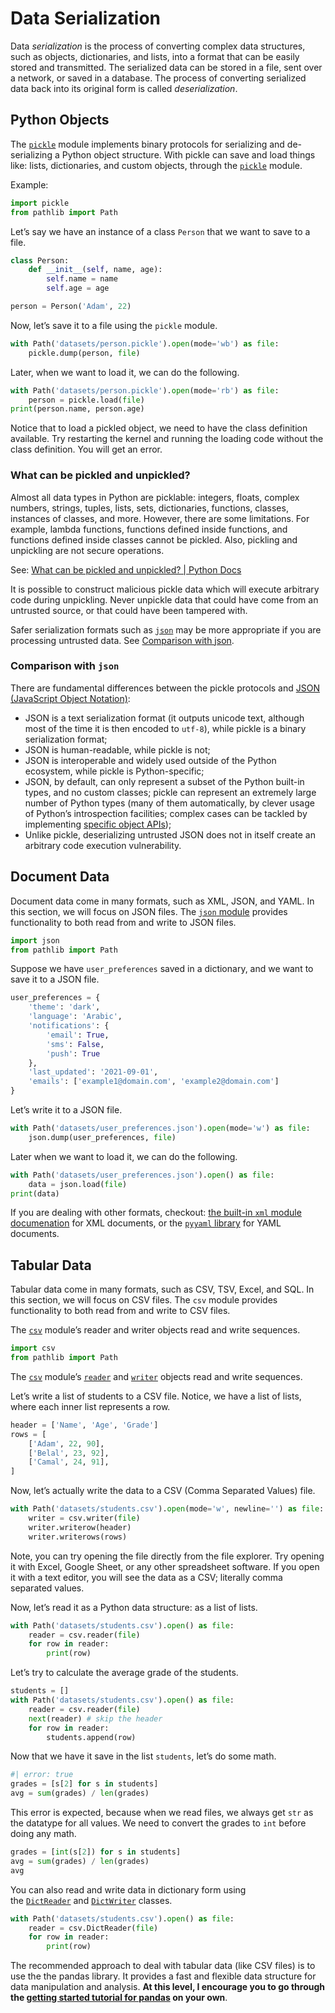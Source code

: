 # Data Serialization

Data *serialization* is the process of converting complex data structures, such as objects, dictionaries, and lists, into a format that can be easily stored and transmitted. The serialized data can be stored in a file, sent over a network, or saved in a database. The process of converting serialized data back into its original form is called *deserialization*.


## Python Objects

The [`pickle`](https://docs.python.org/3/library/pickle.html#module-pickle) module implements binary protocols for serializing and de-serializing a Python object structure. With pickle can save and load things like: lists, dictionaries, and custom objects, through the [`pickle`](https://docs.python.org/3/library/pickle.html) module.

Example:

```python
import pickle
from pathlib import Path
```

Let's say we have an instance of a class `Person` that we want to save to a file.

```python
class Person:
    def __init__(self, name, age):
        self.name = name
        self.age = age

person = Person('Adam', 22)
```

Now, let's save it to a file using the `pickle` module.

```python
with Path('datasets/person.pickle').open(mode='wb') as file:
    pickle.dump(person, file)
```

Later, when we want to load it, we can do the following.

```python
with Path('datasets/person.pickle').open(mode='rb') as file:
    person = pickle.load(file)
print(person.name, person.age)
```

Notice that to load a pickled object, we need to have the class definition available. Try restarting the kernel and running the loading code without the class definition. You will get an error.


### What can be pickled and unpickled?

Almost all data types in Python are picklable: integers, floats, complex numbers, strings, tuples, lists, sets, dictionaries, functions, classes, instances of classes, and more. However, there are some limitations. For example, lambda functions, functions defined inside functions, and functions defined inside classes cannot be pickled. Also, pickling and unpickling are not secure operations.

See: [What can be pickled and unpickled? | Python Docs](https://docs.python.org/3/library/pickle.html#pickle-picklable)

::: {.callout-danger}
It is possible to construct malicious pickle data which will execute arbitrary code during unpickling. Never unpickle data that could have come from an untrusted source, or that could have been tampered with.
:::

Safer serialization formats such as [`json`](https://docs.python.org/3/library/json.html#module-json) may be more appropriate if you are processing untrusted data. See [Comparison with json](https://docs.python.org/3/library/pickle.html#comparison-with-json).


### Comparison with `json`

There are fundamental differences between the pickle protocols and [JSON (JavaScript Object Notation)](https://json.org/):

- JSON is a text serialization format (it outputs unicode text, although most of the time it is then encoded to `utf-8`), while pickle is a binary serialization format;
- JSON is human-readable, while pickle is not;
- JSON is interoperable and widely used outside of the Python ecosystem, while pickle is Python-specific;
- JSON, by default, can only represent a subset of the Python built-in types, and no custom classes; pickle can represent an extremely large number of Python types (many of them automatically, by clever usage of Python’s introspection facilities; complex cases can be tackled by implementing [specific object APIs](https://docs.python.org/3/library/pickle.html#pickle-inst));
- Unlike pickle, deserializing untrusted JSON does not in itself create an arbitrary code execution vulnerability.

## Document Data

Document data come in many formats, such as XML, JSON, and YAML. In this section, we will focus on JSON files. The [`json` module](https://docs.python.org/3/library/json.html) provides functionality to both read from and write to JSON files.

```python
import json
from pathlib import Path
```

Suppose we have `user_preferences` saved in a dictionary, and we want to save it to a JSON file.

```python
user_preferences = {
    'theme': 'dark',
    'language': 'Arabic',
    'notifications': {
        'email': True,
        'sms': False,
        'push': True
    },
    'last_updated': '2021-09-01',
    'emails': ['example1@domain.com', 'example2@domain.com']
}
```

Let's write it to a JSON file.

```python
with Path('datasets/user_preferences.json').open(mode='w') as file:
    json.dump(user_preferences, file)
```

Later when we want to load it, we can do the following.

```python
with Path('datasets/user_preferences.json').open() as file:
    data = json.load(file)
print(data)
```

If you are dealing with other formats, checkout: [the built-in `xml` module documenation](https://docs.python.org/3/library/xml.html) for XML documents, or the [`pyyaml` library](https://pyyaml.org/wiki/PyYAMLDocumentation) for YAML documents.

## Tabular Data

Tabular data come in many formats, such as CSV, TSV, Excel, and SQL. In this section, we will focus on CSV files. The `csv` module provides functionality to both read from and write to CSV files.

The [`csv`](https://docs.python.org/3/library/csv.html) module’s reader and writer objects read and write sequences.

```python
import csv
from pathlib import Path
```

The [`csv`](https://docs.python.org/3/library/csv.html#module-csv) module’s [`reader`](https://docs.python.org/3/library/csv.html#csv.reader) and [`writer`](https://docs.python.org/3/library/csv.html#csv.writer) objects read and write sequences.

Let's write a list of students to a CSV file. Notice, we have a list of lists, where each inner list represents a row.

```python
header = ['Name', 'Age', 'Grade']
rows = [
    ['Adam', 22, 90],
    ['Belal', 23, 92],
    ['Camal', 24, 91],
]
```

Now, let's actually write the data to a CSV (Comma Separated Values) file.

```python
with Path('datasets/students.csv').open(mode='w', newline='') as file:
    writer = csv.writer(file)
    writer.writerow(header)
    writer.writerows(rows)
```

Note, you can try opening the file directly from the file explorer. Try opening it with Excel, Google Sheet, or any other spreadsheet software. If you open it with a text editor, you will see the data as a CSV; literally comma separated values.

Now, let's read it as a Python data structure: as a list of lists.

```python
with Path('datasets/students.csv').open() as file:
    reader = csv.reader(file)
    for row in reader:
        print(row)
```

Let's try to calculate the average grade of the students.

```python
students = []
with Path('datasets/students.csv').open() as file:
    reader = csv.reader(file)
    next(reader) # skip the header
    for row in reader:
        students.append(row)
```

Now that we have it save in the list `students`, let's do some math.

```python
#| error: true
grades = [s[2] for s in students]
avg = sum(grades) / len(grades)
```

This error is expected, because when we read files, we always get `str` as the datatype for all values. We need to convert the grades to `int` before doing any math.

```python
grades = [int(s[2]) for s in students]
avg = sum(grades) / len(grades)
avg
```

You can also read and write data in dictionary form using the [`DictReader`](https://docs.python.org/3/library/csv.html#csv.DictReader) and [`DictWriter`](https://docs.python.org/3/library/csv.html#csv.DictWriter) classes.

```python
with Path('datasets/students.csv').open() as file:
    reader = csv.DictReader(file)
    for row in reader:
        print(row)
```

The recommended approach to deal with tabular data (like CSV files) is to use the the pandas library. It provides a fast and flexible data structure for data manipulation and analysis. **At this level, I encourage you to go through the [getting started tutorial for pandas](https://pandas.pydata.org/docs/getting_started/intro_tutorials/index.html) on your own**.

